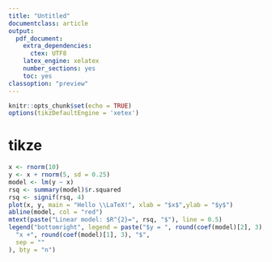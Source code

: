 ```yaml
---
title: "Untitled"
documentclass: article
output: 
  pdf_document: 
    extra_dependencies:
      ctex: UTF8  
    latex_engine: xelatex
    number_sections: yes
    toc: yes
classoption: "preview"
---
```


```r
knitr::opts_chunk$set(echo = TRUE)
options(tikzDefaultEngine = 'xetex')
```

# tikze

```r
x <- rnorm(10)
y <- x + rnorm(5, sd = 0.25)
model <- lm(y ~ x)
rsq <- summary(model)$r.squared
rsq <- signif(rsq, 4)
plot(x, y, main = "Hello \\LaTeX!", xlab = "$x$",ylab = "$y$")
abline(model, col = "red")
mtext(paste("Linear model: $R^{2}=", rsq, "$"), line = 0.5)
legend("bottomright", legend = paste("$y = ", round(coef(model)[2], 3),
  "x +", round(coef(model)[1], 3), "$",
  sep = ""
), bty = "n")
```

